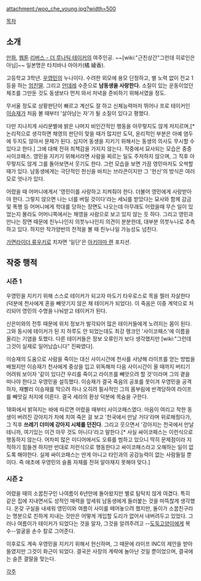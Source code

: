 attachment:/woo_che_young.jpg?width=500

[[목차]]
== 소개 ==
[[만화]], [[웹툰]] [[리버스 - 더 루나틱 테이커]]의 여주인공. ~~[wiki:"근친상간"그런데 히로인은 아님]~~ 일본명은 타치바나 아야카(橘 綾香).

고등학교 3학년. [[우영민]]의 누나이다. 수려한 외모에 용모 단정하고, 별 노력 없이 전교 1등을 하는 [[엄친딸]]. 그리고 [[얀데레]] 수준으로 '''남동생을 사랑한다.''' 소질이 있는 운동이었던 체조를 그만둔 것도 동생보다 먼저 와서 저녁을 준비하기 위해서였을 정도.

무서울 정도로 상황판단이 빠르고 계산도 잘 하고 신체능력마저 뛰어나 프로 테이커인 [[이승재]]가 처음 볼 때부터 '살아남는 자'가 될 소질이 있다고 평했다.

다만 지나치게 사리분별에 밝은 나머지 비인간적인 행동을 아무렇지도 않게 저지르며,[* 논리적으로 생각하면 채영의 판단이 맞을 때가 많지만 도덕, 윤리적인 부분은 아예 염두에 두지도 않아서 문제가 된다. 심지어 동생을 지키기 위해서는 동생의 의사도 무시할 수 있다고 한다.] 그에 대해 전혀 죄책감을 가지지 않는다. 작중에서 묘사되는 모습은 중증 사이코패스. 영민을 지키기 위해서라면 사람을 찌르는 일도 주저하지 않으며, 그 직후 아무렇지도 않게 그를 돌아보면서 웃기도 한다. 그런 모습을 보면 가끔 영민마저도 오싹할 때가 있다. 남동생에게는 극단적인 헌신을 바치는 브라콘이지만 그 '헌신'의 방식은 여러모로 엇나가 있다.

어렸을 때 어머니에게서 '영민이를 사랑하고 지켜줘야 한다. 더불어 영민에게 사랑받아야 한다. 그렇지 않으면 나는 너를 버릴 것이다'라는 세뇌를 받았다는 묘사와 함께 감금 및 폭행 등 어머니에게 학대를 당하는 장면도 나오는데 아무래도 어렸을때 무슨 일이 있었는지 몰라도 어머니쪽에서는 채영을 사람으로 보고 있지 않는 듯 하다. 그리고 영민과 만나는 장면 때문에 친누나인지 의붓누나인지 의견이 분분한데, 대부분 의붓누나로 추측하고 있다. 하지만 작가양반의 전적을 볼 때 친누나일 가능성도 넘친다.

[[가면라이더 류우키]]로 치자면 '일단'은 [[아키야마 렌]] 포지션.

== 작중 행적 ==
=== 시즌 1 ===
우영민을 지키기 위해 스스로 테이커가 되고자 마도기 타우로스로 목을 찔러 자살한다(덕분에 천사에게 혼을 빼앗기지 않은 채 테이커가 되었다). 이 죽음은 이중 계약으로 처리되어 영민의 수명을 나눠받고 테이커가 된다. 

신은미와의 전투 때문에 위치 정보가 발각되어 많은 테이커들에게 노려지는 몸이 된다. 그와 동시에 테이커가 된 지 하루도 안 되었는데도 최강 랭크인 '사이코패스'에 이름을 올리는 기염을 토했다. 다른 테이커들은 정보 오류인가 보다 생각했지만 [wiki:"그런데 그것이 실제로 일어났습니다" 진짜였다].

이승재의 도움으로 사람을 죽이는 대신 사이시간에 천사를 사냥해 라이프를 얻는 방법을 배웠지만 이승재가 천사에게 중상을 입고 위독해져 다음 사이시간이 올 때까지 버티기 어려워 보이자 '같이 있다간 우리를 죽이고 라이프를 빼앗으려 할 것'이라며 그의 곁을 떠나야 한다고 우영민을 설득했다. 이승재가 결국 죽음의 공포를 못이겨 우영민을 공격하자, 재빨리 이승재를 막으려 하나 오히려 필사적인 그의 몸부림에 반격당하여 라이프를 빼앗길 처지에 이른다. 결국 세라의 환상 덕분에 목숨을 구한다.

18화에서 밝혀지는 바에 따르면 어렸을 때부터 사이코패스였다. 마음이 여리고 착한 동생이 버려진 강아지가 차에 치여 죽은 걸 보고 '천국에서 만날 거다'라며 위로해줬다가, 그 직후 '''쓰레기 더미에 강아지 시체를 던진다'''. 그리고 웃으면서 '강아지는 천국에서 만날 테니까, 여기있는 이건 아무 것도 아니다'라고 말한다.[* 사실 싸이코패스는 이런식으로 행동하지 않는다. 어차피 많은 미디어에서도 오류를 범하고 있으니 딱히 문제점이라 지적하기 힘들겐 하지만 반대로 저런식으로 행동한다고 싸이코패스라고 오해하는 일이 없도록 해야한다. 실제 싸이코패스는 딴게 아니고 타인과의 공감능력이 없는 사람들일 뿐이다. 즉 애초에 우영민의 슬픔 자체를 전혀 알아채지 못해야 맞다.]

=== 시즌 2 ===
어렸을 때의 소꿉친구인 나여름이 6년만에 돌아왔지만 별로 탐탁치 않게 여겼다. 특히 같은 집에 지내면서도 성적인 매력을 앞세워 남동생에게 들러붙는 것을 마뜩찮게 생각했다. 온갖 구실을 내세워 영민이와 여름이 사이를 떼어놓으려 했지만, 둘이가 소꿉친구라는 명분으로 친하게 지내는 것만은 어떻게 개입할 도리가 없어서 내버려두고 있었다. 그러나 여름이가 테이커가 되었다는 것을 알자, 그것을 알려주려고 --[[도둑고양이]]에게 복수--얼굴을 손수 칼로 그어준다. 

이후로도 계속 우영민을 지키기 위해서 헌신하며, 그 때문에 라이프 INC의 제안을 받아들였지만 그것이 화근이 되었다. 결국은 사장의 계략에 놀아난 것일 뿐이었으며, 결국에는 슬픈 결말을 맞는다.

[[각주]]

